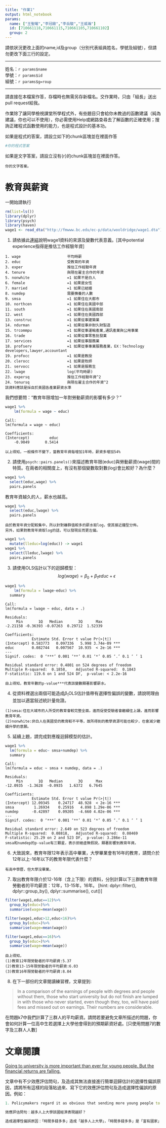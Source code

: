 ```yaml
---
title: "作業1"
output: html_notebook
params:
  name: ["王聖曜","李冠緻","李岳駿","王威瀚"]
  id: [710661118,710661115,710661105,710661102]
  group: 2
---
```

請依狀況更改上面的name,id及group（分別代表組員姓名，學號及組號），但請勿更改下面三行的設定。  

***
姓名：`r params$name`  
學號：`r params$id`  
組號：`r params$g=roup`  

***
	
請直接在本檔案作答，存檔時也無需另存新檔名。交作業時，只由「組長」送出pull request給我。

作業除了讓同學檢視課堂所學程式外，有些題目只會給你未教過的函數建議（純為建議，你也可以不使用），你必需使用Help或網路查尋去了解函數的正確使用；搜詢正確程式函數使用的能力，也是程式設計的基本功。

如果是程式的答案，請設立如下的chunk區塊並在裡面作答
```r
#你的程式答案
```

如果是文字答案，請設立沒有{r}的chunk區塊並在裡面作答。
```
你的文字答案。
```

# 教育與薪資 

一開始請執行
```r
rm(list=ls())
library(dplyr)
library(psych)
library(haven)
wage1 <- read_dta("http://fmwww.bc.edu/ec-p/data/wooldridge/wage1.dta")
```

1. 請依據此[連結](http://fmwww.bc.edu/ec-p/data/wooldridge/wage1.des)說明wage1資料的來源及變數代表意義。[其中potential experience指得是推估工作經驗年資]
```
1. wage                     平均時薪
2. educ                     受教育的年資
3. exper                    推估工作經驗年資
4. tenure                   與現在雇主合作的年資
5. nonwhite                 =1 如果不是白人
6. female                   =1 如果是女性
7. married                  =1 如果已結婚
8. numdep                   需要撫養的人數
9. smsa                     =1 如果住在大都市
10. northcen                =1 如果住在美國中部
11. south                   =1 如果住在美國南部
12. west                    =1 如果住在美國西部
13. construc                =1 如果從事建築業
14. ndurman                 =1 如果從事非耐久財製造
15. trcommpu                =1 如果從事運輸產業,通訊產業與公用事業
16. trade                   =1 如果從事零售批發業
17. services                =1 如果從事服務業
18. profserv                =1 如果從事專業服務產業，EX：Technology developers,lawyer,accountant
19. profocc                 =1 如果是教授
20. clerocc                 =1 如果是牧師
21. servocc                 =1 如果是服務生
22. lwage                   log(平均時薪)
23. expersq                 推估工作經驗年資^2
24. tenursq                 與現在雇主合作的年資^2
該資料應該是採自於美國各產業薪資水準
```
我們想要問："教育年限增加一年對勞動薪資的影響有多少？"
```r
wage1 %>%
	lm(formula = wage ~ educ)
```
```
Call:
lm(formula = wage ~ educ)

Coefficients:
(Intercept)         educ  
    -0.9049       0.5414
    
以上得知，一般條件不變下，當教育年資每增加1年時，薪資多增加54%
```
2. 請使用`psych::pairs.panels()`來描述教育年限(educ)與勞動薪資(wage)間的特質。在兩者的相關度上，有沒有那個變數取對數(log)會比較好？為什麼？
```r
wage1 %>% 
  select(educ,wage) %>%
  pairs.panels
```
教育年資越久的人，薪水也越高。
```r
wage1 %>% 
  select(educ,lwage) %>%
  pairs.panels
```
```
由於教育年資分配較集中，所以針對離群值較多的薪水取log，使其接近鐘型分佈。
另外，如果對教育年資取log的話，可以發現反而更左偏。
```
```r
wage1 %>% 
  mutate(lleduc=log(educ)) -> wage1
wage1 %>%
  select(lleduc,lwage) %>%
  pairs.panels
```
3. 請使用OLS估計以下的迴歸模型：
$$log(wage)=\beta_0+\beta_1 educ+\epsilon$$
```r
wage1 %>%
	lm(formula = lwage~educ) %>%
  summary
```
```
Call:
lm(formula = lwage ~ educ, data = .)

Residuals:
     Min       1Q   Median       3Q      Max 
-2.21158 -0.36393 -0.07263  0.29712  1.52339 

Coefficients:
            Estimate Std. Error t value Pr(>|t|)    
(Intercept) 0.583773   0.097336   5.998 3.74e-09 ***
educ        0.082744   0.007567  10.935  < 2e-16 ***
---
Signif. codes:  0 ‘***’ 0.001 ‘**’ 0.01 ‘*’ 0.05 ‘.’ 0.1 ‘ ’ 1

Residual standard error: 0.4801 on 524 degrees of freedom
Multiple R-squared:  0.1858,	Adjusted R-squared:  0.1843 
F-statistic: 119.6 on 1 and 524 DF,  p-value: < 2.2e-16

由上得知，教育年數的p-value***代表該變數顯著影響薪水。
```
4. 從資料裡選出兩個可能造成$\beta_1$OLS估計值帶有選擇性偏誤的變數，請說明理由並加以適當敍述統計量佐證。
```
(1)smsa:住在大城市的人所受的教育會較完整全面，進而促使受驗者會繼續往上讀，進而影響教育年資。
(2)nonwhite:非白人在美國受的教育較不平等，故所得到的教學資源可能也較少，也會減少繼續升學的意願。
```
5. 延續上題，請完成對應複迴歸模型的估計。
```r
wage1 %>%
  lm(formula = educ~ smsa+numdep) %>%
  summary
```
```
Call:
lm(formula = educ ~ smsa + numdep, data = .)

Residuals:
     Min       1Q   Median       3Q      Max 
-12.0935  -1.3628  -0.0935   1.6372   6.7645 

Coefficients:
            Estimate Std. Error t value Pr(>|t|)    
(Intercept) 12.09345    0.24717  48.928  < 2e-16 ***
smsa         1.26934    0.25916   4.898 1.29e-06 ***
numdep      -0.42897    0.09205  -4.660 4.02e-06 ***
---
Signif. codes:  0 ‘***’ 0.001 ‘**’ 0.01 ‘*’ 0.05 ‘.’ 0.1 ‘ ’ 1

Residual standard error: 2.649 on 523 degrees of freedom
Multiple R-squared:  0.08818,	Adjusted R-squared:  0.08469 
F-statistic: 25.29 on 2 and 523 DF,  p-value: 3.286e-11
smsa和numdep的p-value有三顆星，表示拒絕虛無假說，顯著影響到教育年資。  
```
6. 大致說來，教育年限12年表示高中畢業，大學畢業會有16年的教育，請問介於12年以上-16年以下的教育年限代表什麼？
```
有高中學歷，但大學沒畢業。
```
7. 取出教育年限介於12-16年（含上下限）的資料，分別計算以下三群教育年限勞動者的平均薪資：12年，13-15年，16年。
[hint: dplyr::filter(), dplyr::group_by(), dplyr::summarise(), cut()]
```r
filter(wage1,educ==12)%>%
  group_by(educ=)%>%
  summarise(wage=mean(wage))
```
```r
filter(wage1,educ>12,educ<16)%>%
  group_by(educ=)%>%
  summarise(wage=mean(wage))
```
```r
filter(wage1,educ==16)%>%
  group_by(educ=)%>%
  summarise(wage=mean(wage))
```
```
由上得知，
(1)教育12年限勞動者的平均薪資:5.37
(2)教育13-15年限勞動者的平均薪資:6.03
(3)教育16年限勞動者的平均薪資:8.04
```
8. 在下一部份的文章閱讀練習裡，文章提到: 

> In a comparison of the earnings of people with degrees and people without them, those who start university but do not finish are lumped in with those who never started, even though they, too, will have paid fees and missed out on earnings. Their numbers are considerable. 

在問題k7中我們計算了三群人的平均薪資。請問若要避免文章所描述的問題，你會如何計算一位高中生若選擇上大學他會得到的預期薪資好處。[只使用問題7的數字及三群人人數]

# 文章閱讀
[Going to university is more important than ever for young people.
But the financial returns are falling.](https://www.economist.com/news/international/21736151-financial-returns-are-falling-going-university-more-important-ever)

文章中有不少效應評估問句，及造成其無法直接進行簡單迴歸估計的選擇性偏誤原因，請將所有這樣的段落貼過來、寫下它的效應評估問句及造成選擇性偏誤的原因。例如：

```mp
1. Policymakers regard it as obvious that sending more young people to university will boost economic growth and social mobility. ... But comparisons between countries provide little evidence of these links. Richer countries have more graduates, but that could be because there is more money to spare, and less urgency to start earning.

效應評估問句：越多人上大學該國經濟表現越好？

造成選擇性偏誤原因：「時間多錢多多」造成「越多人上大學」，「時間多錢多多」是「富有國家」常見現象，所以單純比較上大學比例高和低的國家，有可能只是在比誰的「時間多、錢多」。（這類的選擇性偏誤也稱為內生性偏誤。）
```
